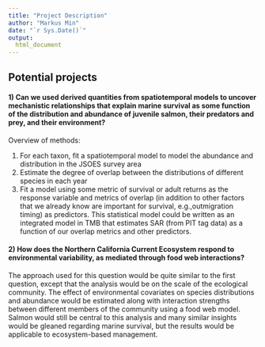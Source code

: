 ```yaml
---
title: "Project Description"
author: "Markus Min"
date: "`r Sys.Date()`"
output:
  html_document
---
```


## Potential projects

#### 1) Can we used derived quantities from spatiotemporal models to uncover mechanistic relationships that explain marine survival as some function of the distribution and abundance of juvenile salmon, their predators and prey, and their environment?

Overview of methods:

1. For each taxon, fit a spatiotemporal model to model the abundance and distribution in the JSOES survey area
2. Estimate the degree of overlap between the distributions of different species in each year
3. Fit a model using some metric of survival or adult returns as the response variable and metrics of overlap (in addition to other factors that we already know are important for survival, e.g.,outmigration timing) as predictors. This statistical model could be written as an integrated model in TMB that estimates SAR (from PIT tag data) as a function of our overlap metrics and other predictors.


#### 2) How does the Northern California Current Ecosystem respond to environmental variability, as mediated through food web interactions?

The approach used for this question would be quite similar to the first question, except that the analysis would be on the scale of the ecological community. The effect of environmental covariates on species distributions and abundance would be estimated along with interaction strengths between different members of the community using a food web model. Salmon would still be central to this analysis and many similar insights would be gleaned regarding marine survival, but the results would be applicable to ecosystem-based management.